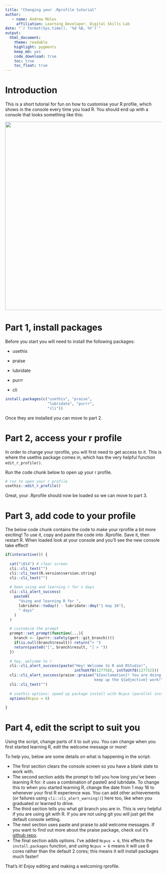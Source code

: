 ```yaml
---
title: "Changing your .Rprofile tutorial"
author:
   - name: Andrew Moles
     affiliation: Learning Developer, Digital Skills Lab
date: "`r format(Sys.time(), '%d %B, %Y')`"
output: 
  html_document: 
    theme: readable
    highlight: pygments
    keep_md: yes
    code_download: true
    toc: true
    toc_float: true
---
```


# Introduction

This is a short tutorial for fun on how to customise your R profile, which shows in the console every time you load R. You should end up with a console that looks something like this:


![](rprofile.png){width="603"}

# Part 1, install packages

Before you start you will need to install the following packages:

-   usethis

-   praise

-   lubridate	

-   purrr

-   cli

```r
install.packages(c("usethis", "praise", 
                   "lubridate", "purrr",
                   "cli"))
```

Once they are installed you can move to part 2.

# Part 2, access your r profile

In order to change your rprofile, you will first need to get access to it. This is where the usethis package comes in, which has the very helpful function `edit_r_profile()`.

Run the code chunk below to open up your r profile.

```r
# run to open your r profile
usethis::edit_r_profile()
```

Great, your .Rprofile should now be loaded so we can move to part 3.

# Part 3, add code to your profile

The below code chunk contains the code to make your rprofile a bit more exciting! To use it, copy and paste the code into .Rprofile. Save it, then restart R. When loaded look at your console and you'll see the new console take effect!

```r
if(interactive()) {
  
  cat("\014") # clear screen
  cli::cli_text("")
  cli::cli_text(R.version$version.string)
  cli::cli_text("")
  
  # been using and learning r for x days
  cli::cli_alert_success(
    paste0(
      "Using and learning R for ",
      lubridate::today() - lubridate::dmy("1 may 16"),
      " days"
    )
  )

  # customise the prompt
  prompt::set_prompt(function(...){
    branch <- (purrr::safely(gert::git_branch))()
    if(is.null(branch$result)) return("> ")
    return(paste0("[", branch$result, "] > "))
  })
  
  # hey, welcome to r
  cli::cli_alert_success(paste("Hey! Welcome to R and RStudio!",
                               intToUtf8(127758), intToUtf8(127752)))
  cli::cli_alert_success(praise::praise("${exclamation}! You are doing a ${adjective} job, 
                                        keep up the ${adjective} work!"))
  cli::cli_text("")
  
  # usethis options: speed up package install with Ncpus (parallel installation)
  options(Ncpus = 6)
  
}
```

# Part 4, edit the script to suit you

Using the script, change parts of it to suit you. You can change when you first started learning R, edit the welcome message or more! 

To help you, below are some details on what is happening in the script:

- The first section clears the console screen so you have a blank slate to work with.
- The second section adds the prompt to tell you how long you've been learning R for: it uses a combination of paste0 and lubridate. To change this to when you started learning R, change the date from 1 may 16 to whenever your first R experience was. You can add other achievements (or failures using `cli::cli_alert_warning()`) here too, like when you graduated or learned to drive.
- The third section tells you what git branch you are in. This is very helpful if you are using git with R. If you are not using git you will just get the default console setting.
- The next section uses paste and praise to add welcome messages. If you want to find out more about the praise package, check out it's [github repo](https://github.com/rladies/praise).
- The final section adds options. I've added `Ncpus = 6`, this effects the `install.packages` function, and using `Ncpus = 6` means it will use 6 cores rather than the default 2 cores; this means it will install packages much faster! 

That's it! Enjoy editing and making a welcoming rprofile.

